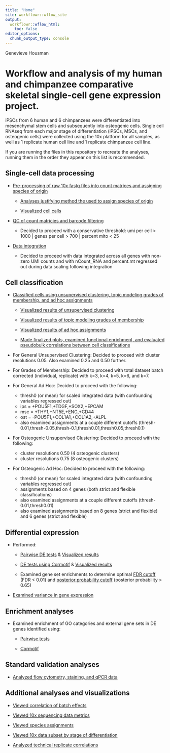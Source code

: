 ```yaml
---
title: "Home"
site: workflowr::wflow_site
output:
  workflowr::wflow_html:
    toc: false
editor_options:
  chunk_output_type: console
---
```


Genevieve Housman

# Workflow and analysis of my human and chimpanzee comparative skeletal single-cell gene expression project.

iPSCs from 6 human and 6 chimpanzees were differentiated into mesenchymal stem cells and subsequently into osteogenic cells. Single cell RNAseq from each major stage of differentiation (iPSCs, MSCs, and osteogenic cells) were collected using the 10x platform for all samples, as well as 1 replicate human cell line and 1 replicate chimpanzee cell line.

If you are running the files in this repository to recreate the analyses, running them in the order they appear on this list is recommended.

## Single-cell data processing

* [Pre-processing of raw 10x fastq files into count matrices and assigning species of origin](10x-data-1-process.html)

    + [Analyses justifying method the used to assign species of origin](10x-data-0-process-test.html)
    
    + [Visualized cell calls](10x-plot-cellcalling.html)

* [QC of count matricies and barcode filtering](10x-data-2-qc.html)

    + Decided to proceed with a conservative threshold: umi per cell > 1000 | genes per cell > 700 | percent mito < 25

* [Data integration](10x-data-3-integrate.html)

    + Decided to proceed with data integrated across all genes with non-zero UMI counts and with nCount_RNA and percent.mt regressed out during data scaling following integration
  
## Cell classification

* [Classified cells using unsupervised clustering, topic modeling grades of membership, and ad hoc assignments](10x-data-4-classification-tot.html)

    + [Visualized results of unsupervised clustering](10x-plot-classification-clusters.html)
    
    + [Visualized results of topic modeling grades of membership](10x-plot-classification-gom.html)
    
    + [Visualized results of ad hoc assignments](10x-plot-classification-adhoc.html)
    
    + [Made finalized plots, examined functional enrichment, and evaluated pseudobulk correlations between cell classifications](10x-plot-classification.html)
  
* For General Unsupervised Clustering: Decided to proceed with cluster resolutions 0.05. Also examined 0.25 and 0.50 further.

* For Grades of Membership: Decided to proceed with total dataset batch corrected (individual, replicate) with k=3, k=4, k=5, k=6, and k=7.

* For General Ad Hoc: Decided to proceed with the following:
  
    + thresh0 (or mean) for scaled integrated data (with confounding variables regressed out)
    + ips = +POU5F1,+TDGF,+SOX2,+EPCAM
    + msc = +THY1,+NT5E,+ENG,+CD44
    + ost = -POU5F1,+COL1A1,+COL1A2,+ALPL
    + also examined assignments at a couple different cutoffs (thresh-0.01,thresh-0.05,thresh-0.1,thresh0.01,thresh0.05,thresh0.1)
  
* For Osteogenic Unsupervised Clustering: Decided to proceed with the following:

    + cluster resolutions 0.50 (4 osteogenic clusters)
    + cluster resolutions 0.75 (8 osteogenic clusters)

* For Osteogenic Ad Hoc: Decided to proceed with the following:

    + thresh0 (or mean) for scaled integrated data (with confounding variables regressed out)
    + assignments based on 4 genes (both strict and flexible classifications)
    + also examined assignments at a couple different cutoffs (thresh-0.01,thresh0.01)
    + also examined assignments based on 8 genes (strict and flexible) and 6 genes (strict and flexible)

## Differential expression

* Performed:

    + [Pairwise DE tests](10x-data-5-diffexp.html) & [Visualized results](10x-plot-diffexp.html)

    + [DE tests using Cormotif](10x-data-6-cormotif-cnts_v2.html) & [Visualized results](10x-plot-cormotif-cnts_v2.html)
    
    + Examined gene set enrichments to determine optimal [FDR cutoff](10x-plot-diffexp-thresh.html) (FDR < 0.01) and [posterior probability cutoff](10x-plot-cormotif-cnts-thresh_v2.html) (posterior probability > 0.65)
    
* [Examined variance in gene expression](10x-data-7-variance.html)

## Enrichment analyses

* Examined enrichment of GO categories and external gene sets in DE genes identified using:

    + [Pairwise tests](10x-plot-diffexp.html)

    + [Cormotif](10x-plot-cormotif-cnts.html)

## Standard validation analyses

* [Analyzed flow cytometry, staining, and qPCR data](10x-view-validation-data.html)

## Additional analyses and visualizations

* [Viewed correlation of batch effects](10x-view-batch-effects.html)

* [Viewed 10x sequencing data metrics](10x-view-data-metrics.html)

* [Viewed species assignments](10x-view-species assignments.html)

* [Viewed 10x data subset by stage of differentiation](10x-data-subsets.html)

* [Analyzed technical replicate correlations](10x-plot-replicate-correlations.html)
